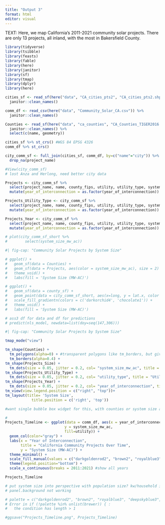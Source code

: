 ```yaml
---
title: "Output 3"
format: html
editor: visual
---
```


TEXT: Here, we map California's 2011-2021 community solar projects. There are only 13 projects, all inland, with the most in Bakersfield County.

```r
library(tidyverse)
library(tsibble)
library(feasts)
library(fable)
library(here)
library(janitor)
library(sf)
library(tmap)
library(dplyr)
library(here)
```

```r
cities_sf <- read_sf(here("data", "CA_cities_pts2", "CA_cities_pts2.shp")) %>% 
  janitor::clean_names()

comm_df <- read_csv(here("data", "Community_Solar_CA.csv")) %>% 
  janitor::clean_names()

Counties <- read_sf(here("data", "ca_counties", "CA_Counties_TIGER2016.shp")) %>% 
  janitor::clean_names() %>% 
  select(c(name, geometry))
```

```r
cities_sf %>% st_crs() #WGS 84 EPSG 4326 
comm_df %>% st_crs()
```

```r
city_comm_sf <- full_join(cities_sf, comm_df, by=c("name"="city")) %>% 
  drop_na(project_name)

#View(city_comm_sf)
# lost Anza and Herlong, need better city data

Projects <- city_comm_sf %>% 
  select(project_name, name, county_fips, utility, utility_type, system_size_mw_ac, geometry, population.x, year_of_interconnection) %>% 
  mutate(year_of_interconnection = as.factor(year_of_interconnection))

Projects_Utility_Type <- city_comm_sf %>% 
  select(project_name, name, county_fips, utility, utility_type, system_size_mw_ac, geometry, population.x, year_of_interconnection) %>% 
  mutate(year_of_interconnection = as.factor(year_of_interconnection))

Projects_Year <- city_comm_sf %>% 
  select(project_name, name, county_fips, utility, utility_type, system_size_mw_ac, geometry, population.x, year_of_interconnection) %>% 
  mutate(year_of_interconnection = as.factor(year_of_interconnection))

# plot(city_comm_sf_short %>% 
#        select(system_size_mw_ac)) 
```

```r
#| fig-cap: "Community Solar Projects by System Size"

# ggplot() + 
#   geom_sf(data = Counties) +
#   geom_sf(data = Projects, aes(color = system_size_mw_ac), size = 2) + # size = border 
#   theme_void() +
#   labs(fill = 'System Size (MW-AC)')

# ggplot() + 
#   geom_sf(data = county_sf) +
#   geom_point(data = city_comm_sf_short, aes(x=long, y = lat.x, color = system_size_mw_ac), shape=21) + # size = border
#   scale_fill_gradientn(colors = c('darkorchid4', 'chocolate1')) +
#   theme_void() +
#   labs(fill = 'System Size (MW-AC)')

# ass3 df for data and df for predictions
# predict(nls_model, newdata=list(doy=seq(147,306)))
```

```r
#| fig-cap: "Community Solar Projects by System Size"

tmap_mode("view") 

tm_shape(Counties) + 
  tm_polygons(alpha=0) + #transparent polygons like tm_borders, but gives names of countries
  tm_borders(alpha=0.4) +
tm_shape(Projects_Size) +
  tm_dots(size = 0.05, jitter = 0.2, col= "system_size_mw_ac", title = "System Size (MW/AC)", palette = "Greens") +
tm_shape(Projects_Utility_Type) +  
  tm_dots(size = 0.05, jitter = 0.2, col= "utility_type", title = "Utility Type", palette = "Set2") +
tm_shape(Projects_Year) +
  tm_dots(size = 0.05, jitter = 0.2, col= "year_of_interconnection", title = "Year of Interconnection", palette = "GnBu") +
tm_view(view.legend.position = c("right", "top"))+
tm_layout(title= 'System Size', 
            title.position = c('right', 'top'))

#want single bubble box widget for this, with counties or system size as default starting layer (cuz points are jittered)
```

```r
#
Projects_Timeline <- ggplot(data = comm_df, aes(x = year_of_interconnection, 
                           y = system_size_mw_ac, 
                           fill=utility)) +
  geom_col(color="gray") +
  labs(x = "Year of Interconnection",
       title = "California Community Projects Over Time",
       y = "System Size (MW-AC)") + 
  theme_minimal() +
  scale_fill_manual(values = c("darkgoldenrod2", "brown2", "royalblue3", "deepskyblue3", "springgreen4", "darkslateblue")) +
  theme(legend.position="bottom") + 
  scale_x_continuous(breaks = 2011:2021) #show all years

Projects_Timeline

# put system size into perspective with population size? kw/household in city? # households in city?
# panel.background not working

# palette = c("darkgoldenrod2", "brown2", "royalblue3", "deepskyblue3", "springgreen4", "darkslateblue")
# Error in if (!palette %in% unlist(brewer)) { : 
#   the condition has length > 1
```

```r
#ggsave("Projects_Timeline.png", Projects_Timeline)
```


